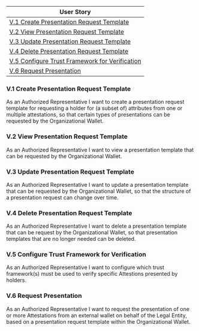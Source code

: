 
<Title size="large" variant="primary">
  User Stories - Verifier
</Title>

| User Story                                                                                       |
| ------------------------------------------------------------------------------------------------ |
| [V.1 Create Presentation Request Template](#v1-create-presentation-request-template)             |
| [V.2 View Presentation Request Template](#v2-view-presentation-request-template)                 |
| [V.3 Update Presentation Request Template](#v3-update-presentation-request-template)             |
| [V.4 Delete Presentation Request Template](#v4-delete-presentation-request-template)             |
| [V.5 Configure Trust Framework for Verification](#v5-configure-trust-framework-for-verification) |
| [V.6 Request Presentation](#v6-request-presentation)                                             |

### V.1 Create Presentation Request Template

As an Authorized Representative I want to create a presentation request template for requesting a holder for (a subset of) attributes from one or multiple attestations, so that certain types of presentations can be requested by the Organizational Wallet.

### V.2 View Presentation Request Template

As an Authorized Representative I want to view a presentation template that can be requested by the Organizational Wallet.

### V.3 Update Presentation Request Template

As an Authorized Representative I want to update a presentation template that can be requested by the Organizational Wallet, so that the structure of a presentation request can change over time.

### V.4 Delete Presentation Request Template

As an Authorized Representative I want to delete a presentation template that can be request by the Organizational Wallet, so that presentation templates that are no longer needed can be deleted.

### V.5 Configure Trust Framework for Verification

As an Authorized Representative I want to configure which trust framework(s) must be used to verify specific Attestions presented by holders.

### V.6 Request Presentation

As an Authorized Representative I want to request the presentation of one or more Attestations from an external wallet on behalf of the Legal Entity, based on a presentation request template within the Organizational Wallet.
